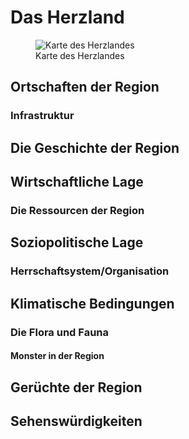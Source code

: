 # Das Herzland

![Karte des Herzlandes](Pictures/Maps/Herzland.jpg)

## Ortschaften der Region 

### Infrastruktur

## Die Geschichte der Region

## Wirtschaftliche Lage

### Die Ressourcen der Region

## Soziopolitische Lage 

### Herrschaftsystem/Organisation

## Klimatische Bedingungen

### Die Flora und Fauna

#### Monster in der Region

## Gerüchte der Region

## Sehenswürdigkeiten


